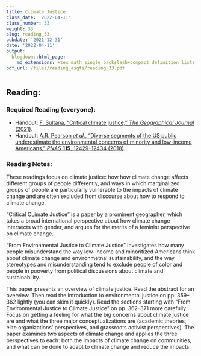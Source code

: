 ```yaml
---
title: Climate Justice
class_date: '2022-04-11'
class_number: 33
weight: 33
slug: reading_33
pubdate: '2021-12-31'
date: '2022-04-11'
output:
  blogdown::html_page:
    md_extensions: +tex_math_single_backslash+compact_definition_lists
pdf_url: /files/reading_asgts/reading_33.pdf
---
```

## Reading:

### Required Reading (everyone):

* Handout: [F. Sultana, "Critical climate justice," _The Geographical Journal_ (2021)](/files/reading_handouts/sultana_2021_critical_climate_justice.pdf){target="_blank"}.
* Handout: [A.R. Pearson _et al._, "Diverse segments of the US public underestimate the environmental concerns of minority and low-income Americans," _PNAS_ **115**, 12429--12434 (2018)](/files/reading_handouts/pearson_2018_concerns.pdf){target="_blank"}.

### Reading Notes:

These readings focus on climate justice: how how climate change affects different groups of people differently, and ways in which marginalized groups of people are particularly vulnerable to the impacts of climate change and are often excluded from discourse about how to respond to climate change.

"Critical CLimate Justice" is a paper by a prominent geographer, which takes a broad international perspective about how climate change intersects with gender, and argues for the merits of a feminist perspective on climate change.

"From Environmental Justice to Climate Justice" investigates how many people misunderstand the way low-income and minoritized Americans think about climate change and environmetnal sustainability, and the way stereotypes and misunderstanding tend to exclude people of color and people in pooverty from political discussions about climate and sustainability.

This paper presents an overview of climate justice. Read the abstract for an overview. Then read the introduction to environmental justice on pp. 359--362 lightly (you can skim it quickly). Read the sections starting with  "From Environmental Justice to Climate Justice" on pp. 362--371 more carefully. Focus on getting a feeling for what the big concerns about climate justice are and what the three major conceptualizations are (academic theories, elite organizations' perspectives, and grassroots activist perspectives). The paper examines two aspects of climate change and applies the three perspectives to each: both the impacts of climate change on communities, and what can be done to adapt to climate change and reduce the impacts.
